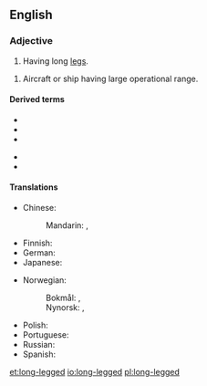 {{also|longlegged}}
==English==

===Adjective===
{{en-adj|head=[[long]]-[[legged]]}}

# Having long [[leg]]s.


# Aircraft or ship having large operational range. 
====Derived terms====
{{der-top}}
* {{l|en|long-legged bat}}
* {{l|en|long-legged buzzard}}
* {{l|en|long-leggedness}}
{{der-mid}}
* {{l|en|long-legged sac spider}}
* {{l|en|long-legged warbler}}
{{der-bottom}}

====Translations====
{{trans-top|having long legs}}
* Chinese:
*: Mandarin: {{t|cmn|長腿|alt=長腿的|sc=Hani}}, {{t|cmn|长腿|tr=cháng tuǐ de|alt=长腿的|sc=Hani}}
* Finnish: {{t|fi|pitkäjalkainen}}
* German: {{t|de|langbeinig}}
* Japanese: {{t|ja|足の長い|tr=あしのながい, ashi no nagai|sc=Jpan}}
{{trans-mid}}
* Norwegian:
*: Bokmål: {{t|nb|langbeint}}, {{t|nb|langbent}}
*: Nynorsk: {{t|nn|langbeina}}, {{t|nn|langbeint}}
* Polish: {{t+|pl|długonogi}}
* Portuguese: {{t+|pt|pernilongo|m}}
* Russian: {{t+|ru|длинноно́гий}}
* Spanish: {{t+|es|zancudo}}
{{trans-bottom}}

[[et:long-legged]]
[[io:long-legged]]
[[pl:long-legged]]